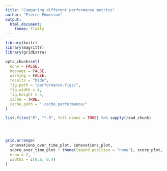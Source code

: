 ```yaml
---
title: "Comparing different performance metrics"
author: "Pierce Edmiston"
output:
  html_document:
    theme: flatly
---
```


```r
library(knitr)
library(magrittr)
library(gridExtra)

opts_chunk$set(
  echo = FALSE,
  message = FALSE,
  warning = FALSE,
  results = "hide",
  fig.path = "performance-figs/",
  fig.width = 4,
  fig.height = 4,
  cache = TRUE,
  cache.path = ".cache.performance/"
)

list.files("R", "*.R", full.names = TRUE) %>% sapply(read_chunk)
```

```r
```

```r
```

```r
```

```r
grid.arrange(
  innovations_over_time_plot, innovations_plot,
  score_over_time_plot + theme(legend.position = "none"), score_plot,
  nrow = 2,
  widths = c(0.6, 0.4)
)
```